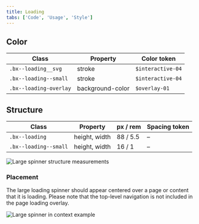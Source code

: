 ```yaml
---
title: Loading
tabs: ['Code', 'Usage', 'Style']
---
```


## Color

| Class                  | Property         | Color token       |
| ---------------------- | ---------------- | ----------------- |
| `.bx--loading__svg`    | stroke           | `$interactive-04` |
| `.bx--loading--small`  | stroke           | `$interactive-04` |
| `.bx--loading-overlay` | background-color | `$overlay-01`     |

## Structure

| Class                 | Property      | px / rem | Spacing token |
| --------------------- | ------------- | -------- | ------------- |
| `.bx--loading`        | height, width | 88 / 5.5 | –             |
| `.bx--loading--small` | height, width | 16 / 1   | –             |

<div className="image--fixed">

![Large spinner structure measurements](images/loading-style-1.png)

</div>

<Caption></Caption>

### Placement

The large loading spinner should appear centered over a page or content that it is loading. Please note that the top-level navigation is not included in the page loading overlay.

<div className="image--fixed">

![Large spinner in context example](images/loading-style-4.png)

</div>

<Caption></Caption>
